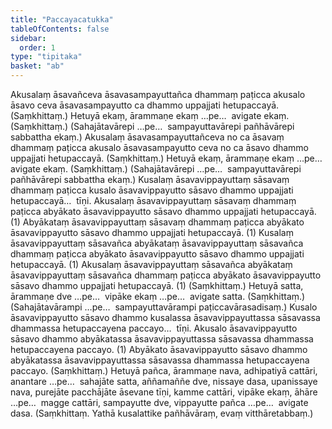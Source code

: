 ```yaml
---
title: "Paccayacatukka"
tableOfContents: false
sidebar:
  order: 1
type: "tipitaka"
basket: "ab"
---
```



<DynamicBreadcrumb />

<Division number="24">

<Paragraph number="1296">
Akusalaṃ āsavañceva āsavasampayuttañca dhammaṃ paṭicca akusalo āsavo ceva āsavasampayutto ca dhammo uppajjati hetupaccayā. (Saṃkhittaṃ.)
</Paragraph>

<Paragraph number="1297">
Hetuyā ekaṃ, ārammaṇe ekaṃ …pe…  avigate ekaṃ. (Saṃkhittaṃ.)
</Paragraph>

<Paragraph number="1298">
(Sahajātavārepi …pe…  sampayuttavārepi pañhāvārepi sabbattha ekaṃ.)
</Paragraph>

</Division>
<Division number="25">

<Paragraph number="1299">
Akusalaṃ āsavasampayuttañceva no ca āsavaṃ dhammaṃ paṭicca akusalo āsavasampayutto ceva no ca āsavo dhammo uppajjati hetupaccayā. (Saṃkhittaṃ.)
</Paragraph>

<Paragraph number="1300">
Hetuyā ekaṃ, ārammaṇe ekaṃ …pe…  avigate ekaṃ. (Saṃkhittaṃ.)
</Paragraph>

<Paragraph number="1301">
(Sahajātavārepi …pe…  sampayuttavārepi pañhāvārepi sabbattha ekaṃ.)
</Paragraph>

</Division>
<Division number="26">

<Paragraph number="1302">
Kusalaṃ āsavavippayuttaṃ sāsavaṃ dhammaṃ paṭicca kusalo āsavavippayutto sāsavo dhammo uppajjati hetupaccayā…  tīṇi.
</Paragraph>

<Paragraph number="1303">
Akusalaṃ āsavavippayuttaṃ sāsavaṃ dhammaṃ paṭicca abyākato āsavavippayutto sāsavo dhammo uppajjati hetupaccayā. (1)
</Paragraph>

<Paragraph number="1304">
Abyākataṃ āsavavippayuttaṃ sāsavaṃ dhammaṃ paṭicca abyākato āsavavippayutto sāsavo dhammo uppajjati hetupaccayā. (1)
</Paragraph>

<Paragraph number="1305">
Kusalaṃ āsavavippayuttaṃ sāsavañca abyākataṃ āsavavippayuttaṃ sāsavañca dhammaṃ paṭicca abyākato āsavavippayutto sāsavo dhammo uppajjati hetupaccayā. (1)
</Paragraph>

<Paragraph number="1306">
Akusalaṃ āsavavippayuttaṃ sāsavañca abyākataṃ āsavavippayuttaṃ sāsavañca dhammaṃ paṭicca abyākato āsavavippayutto sāsavo dhammo uppajjati hetupaccayā. (1) (Saṃkhittaṃ.)
</Paragraph>

</Division>
<Division number="27">

<Paragraph number="1307">
Hetuyā satta, ārammaṇe dve …pe…  vipāke ekaṃ …pe…  avigate satta. (Saṃkhittaṃ.)
</Paragraph>

<Paragraph number="1308">
(Sahajātavārampi …pe…  sampayuttavārampi paṭiccavārasadisaṃ.)
</Paragraph>

</Division>
<Division number="28">

<Paragraph number="1309">
Kusalo āsavavippayutto sāsavo dhammo kusalassa āsavavippayuttassa sāsavassa dhammassa hetupaccayena paccayo…  tīṇi.
</Paragraph>

<Paragraph number="1310">
Akusalo āsavavippayutto sāsavo dhammo abyākatassa āsavavippayuttassa sāsavassa dhammassa hetupaccayena paccayo. (1)
</Paragraph>

<Paragraph number="1311">
Abyākato āsavavippayutto sāsavo dhammo abyākatassa āsavavippayuttassa sāsavassa dhammassa hetupaccayena paccayo. (Saṃkhittaṃ.)
</Paragraph>

</Division>
<Division number="29">

<Paragraph number="1312">
Hetuyā pañca, ārammaṇe nava, adhipatiyā cattāri, anantare …pe…  sahajāte satta, aññamaññe dve, nissaye dasa, upanissaye nava, purejāte pacchājāte āsevane tīṇi, kamme cattāri, vipāke ekaṃ, āhāre …pe…  magge cattāri, sampayutte dve, vippayutte pañca …pe…  avigate dasa. (Saṃkhittaṃ. Yathā kusalattike pañhāvāraṃ, evaṃ vitthāretabbaṃ.)
</Paragraph>
</Division>